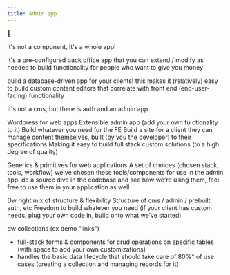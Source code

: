 ```yaml
---
title: Admin app
---
```

🚜

it's not a component, it's a whole app!

it's a pre-configured back office app that you can extend / modify as needed to build functionality for people who want to give you money

build a database-driven app for your clients! this makes it (relatively) easy to build custom content editors that correlate with front end (end-user-facing) functionality



It's not a cms, but there is auth and an admin app


Wordpress for web apps
Extensible admin app (add your own fu ctionality to it)
Build whatever you need for the FE
Build a site for a client they can manage content themselves, built (by you the developer) to their specifications 
  Making it easy to build full stack custom solutions (to a high degree of quality)



Generics & primitives for web applications
	A set of choices (chosen stack, tools, workflow)
  we've chosen these tools/components for use in the admin app. do a source dive in the codebase and see how we're using them, feel free to use them in your application as well






Dw right mix of structure & flexibility
Structure of cms / admin / prebuilt auth, etc
Freedom to build whatever you need (if your client has custom needs, plug your own code in, build onto what we’ve started)



dw collections (ex demo "links")
- full-stack forms & components for crud operations on specific tables (with space to add your own customizations)
- handles the basic data lifecycle that should take care of 80%* of use cases (creating a collection and managing records for it)